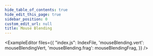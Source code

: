 ```yaml
---
hide_table_of_contents: true
hide_edit_this_page: true
sidebar_position: 0
custom_edit_url: null
title: Mouse Blending
---
```


<ExampleEditor files={{
    "index.js": IndexFile,
    'mouseBlending.vert': mouseBlendingVert,
    'mouseBlending.frag': mouseBlendingFrag,
}} />

